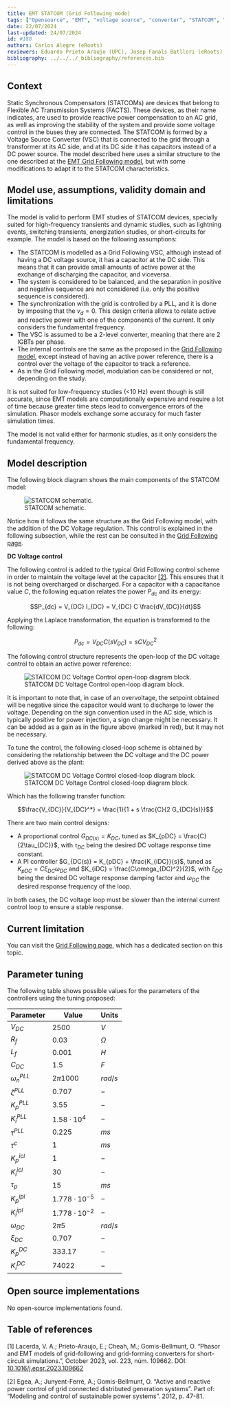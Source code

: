 ```yaml
---
title: EMT STATCOM (Grid Following mode)
tags: ["Opensource", "EMT", "voltage source", "converter", "STATCOM", "wind", "pv", "hvdc", "following"] 
date: 22/07/2024 
last-updated: 24/07/2024
id: #188
authors: Carlos Alegre (eRoots)
reviewers: Eduardo Prieto Araujo (UPC), Josep Fanals Batllori (eRoots)
bibliography: ../../../_bibliography/references.bib
---
```


## Context

Static Synchronous Compensators (STATCOMs) are devices that belong to Flexible AC Transmission Systems (FACTS). These devices, as their name indicates, are used to provide reactive power compensation to an AC grid, as well as improving the stability of the system and provide some voltage control in the buses they are connected. The STATCOM is formed by a Voltage Source Converter (VSC) that is connected to the grid through a transformer at its AC side, and at its DC side it has capacitors instead of a DC power source. The model described here uses a similar structure to the one described at the [EMT Grid Following model](../../4-%20HVDC/VSC/GridFollowingConverter/EMTGridFollowingVSC/), but with some modifications to adapt it to the STATCOM characteristics.
    
## Model use, assumptions, validity domain and limitations

The model is valid to perform EMT studies of STATCOM devices, specially suited for high-frequency transients and dynamic studies, such as lightning events, switching transients, energization studies, or short-circuits for example. The model is based on the following assumptions:

* The STATCOM is modelled as a Grid Following VSC, although instead of having a DC voltage source, it has a capacitor at the DC side. This means that it can provide small amounts of active power at the exchange of discharging the capacitor, and viceversa.
* The system is considered to be balanced, and the separation in positive and negative sequence are not considered (i.e. only the positive sequence is considered).
* The synchronization with the grid is controlled by a PLL, and it is done by imposing that the $v_d = 0$. This design criteria allows to relate active and reactive power with one of the components of the current. It only considers the fundamental frequency.
* The VSC is assumed to be a 2-level converter, meaning that there are 2 IGBTs per phase.
* The internal controls are the same as the proposed in the [Grid Following model](../../4-%20HVDC/VSC/GridFollowingConverter/EMTGridFollowingVSC/), except instead of having an active power reference, there is a control over the voltage of the capacitor to track a reference. 
* As in the Grid Following model, modulation can be considered or not, depending on the study.

It is not suited for low-frequency studies (<10 Hz) event though is still accurate, since EMT models are computationally expensive and require a lot of time because greater time steps lead to convergence errors of the simulation. Phasor models exchange some accuracy for much faster simulation times.

The model is not valid either for harmonic studies, as it only considers the fundamental frequency.

## Model description

The following block diagram shows the main components of the STATCOM model:

![STATCOM schematic.](EMT_STATCOM_scheme.svg){#fig-statcom-schematic}

Notice how it follows the same structure as the Grid Following model, with the addition of the DC Voltage regulation. This control is explained in the following subsection, while the rest can be consulted in the [Grid Following page](../../4-%20HVDC/VSC/GridFollowingConverter/EMTGridFollowingVSC/).

**DC Voltage control**

The following control is added to the typical Grid Following control scheme in order to maintain the voltage level at the capacitor [[2]](#2). This ensures that it is not being overcharged or discharged. For a capacitor with a capacitance value $C$, the following equation relates the power $P_{dc}$ and its energy:

$$P_{dc} = V_{DC} I_{DC} = V_{DC} C  \frac{dV_{DC}}{dt}$$

Applying the Laplace transformation, the equation is transformed to the following:

$$P_{dc} = V_{DC} C (s V_{DC}) = sCV_{DC}^2$$

The following control structure represents the open-loop of the DC voltage control to obtain an active power reference:

![STATCOM DC Voltage Control open-loop diagram block.](DCVoltageControlSTATCOM.svg){#fig-dc-voltage-control}

It is important to note that, in case of an overvoltage, the setpoint obtained will be negative since the capacitor would want to discharge to lower the voltage. Depending on the sign convention used in the AC side, which is typically positive for power injection, a sign change might be necessary. It can be added as a gain as in the figure above (marked in red), but it may not be necessary.

To tune the control, the following closed-loop scheme is obtained by considering the relationship between the DC voltage and the DC power derived above as the plant:

![STATCOM DC Voltage Control closed-loop diagram block.](DCControlErrorSTATCOM.svg){#fig-dc-control-error}

Which has the following transfer function:

$$\frac{V_{DC}}{V_{DC}^*} = \frac{1}{1 + s \frac{C}{2 G_{DC}(s)}}$$

There are two main control designs:

* A proportional control $G_{DC(s)} = K_{DC}$, tuned as $K_{pDC} = \frac{C}{2\tau_{DC}}$, with $\tau_{DC}$ being the desired DC voltage response time constant.
* A PI controller $G_{DC(s)} = K_{pDC} + \frac{K_{iDC}}{s}$, tuned as $K_{pDC} = C\xi_{DC}\omega_{DC}$ and $K_{iDC} = \frac{C\omega_{DC}^2}{2}$, with $\xi_{DC}$ being the desired DC voltage response damping factor and $\omega_{DC}$ the desired response frequency of the loop.

In both cases, the DC voltage loop must be slower than the internal current control loop to ensure a stable response.

## Current limitation

You can visit the [Grid Following page](../../4-%20HVDC/VSC/GridFollowingConverter/EMTGridFollowingVSC/), which has a dedicated section on this topic.

## Parameter tuning 

The following table shows possible values for the parameters of the controllers using the tuning proposed:

| Parameter | Value | Units |
| --------- | ----- | ----- |
| $V_{DC}$ | $2500$ | $V$ |
| $R_{f}$ | $0.03$ | $\Omega$ |
| $L_{f}$ | $0.001$ | $H$ |
| $C_{DC}$ | $1.5$ | $F$ |
| $\omega_n^{PLL}$ | $2\pi 1000$ | $rad/s$ |
| $\zeta^{PLL}$ | $0.707$ | $-$ |
| $K^{PLL}_p$ | $3.55$ | $-$ |
| $K^{PLL}_i$ | $1.58 \cdot 10^4$ | $-$ |
| $\tau^{PLL}$ | $0.225$ | $ms$ |
| $\tau^c$ | $1$ | $ms$ |
| $K^{icl}_p$ | $1$ | $-$ |
| $K^{icl}_i$ | $30$ | $-$ |
| $\tau_p$ | $15$ | $ms$ |
| $K^{ipl}_p$ | $1.778 \cdot 10^{-5}$ | $-$ |
| $K^{ipl}_i$ | $1.778 \cdot 10^{-2}$ | $-$ |
| $\omega_{DC}$ | $2\pi 5$ | $rad/s$ |
| $\xi_{DC}$ | $0.707$ | $-$ |
| $K^{DC}_p$ | $333.17$ | $-$ |
| $K^{DC}_i$ | $74022$ | $-$ |

## Open source implementations

No open-source implementations found.

## Table of references

<a id="1">[1]</a> Lacerda, V. A.; Prieto-Araujo, E.; Cheah, M.; Gomis-Bellmunt, O. "Phasor and EMT models of grid-following and grid-forming converters for short-circuit simulations.", October 2023, vol. 223, núm. 109662. DOI: [10.1016/j.epsr.2023.109662](https://doi.org/10.1016/j.epsr.2023.109662)

<a id="2">[2]</a> Egea, A.; Junyent-Ferré, A.; Gomis-Bellmunt, O. "Active and reactive power control of grid connected distributed generation systems". Part of: "Modeling and control of sustainable power systems". 2012, p. 47-81. 
